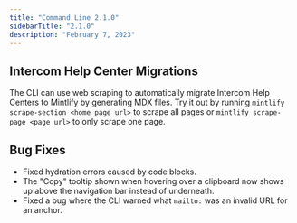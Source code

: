 ```yaml
---
title: "Command Line 2.1.0"
sidebarTitle: "2.1.0"
description: "February 7, 2023"
---
```


## Intercom Help Center Migrations

The CLI can use web scraping to automatically migrate Intercom Help Centers to Mintlify by generating MDX files. Try it out by running `mintlify scrape-section <home page url>` to scrape all pages or `mintlify scrape-page <page url>` to only scrape one page.

## Bug Fixes

- Fixed hydration errors caused by code blocks.
- The "Copy" tooltip shown when hovering over a clipboard now shows up above the navigation bar instead of underneath.
- Fixed a bug where the CLI warned what `mailto:` was an invalid URL for an anchor.
